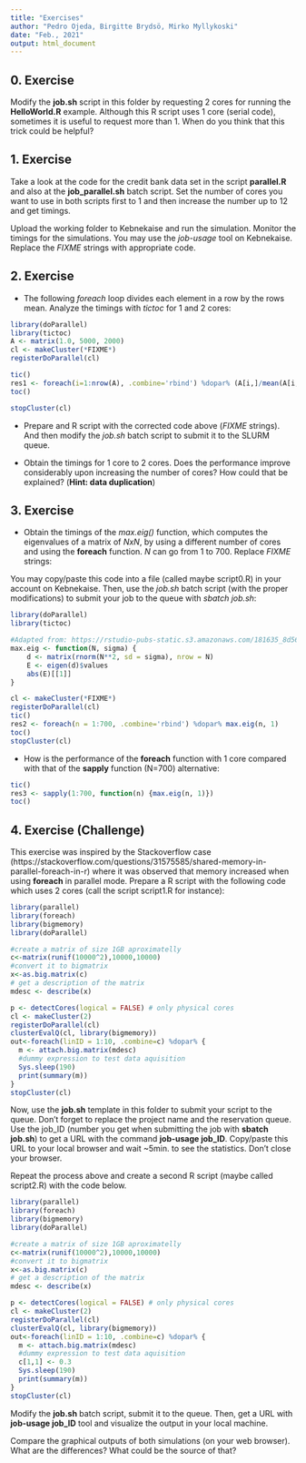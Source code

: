 ```yaml
---
title: "Exercises"
author: "Pedro Ojeda, Birgitte Brydsö, Mirko Myllykoski"
date: "Feb., 2021"
output: html_document
---
```


## 0. Exercise

Modify the **job.sh** script in this folder by requesting 2 cores for running the
**HelloWorld.R** example. Although this R script uses 1 core (serial code), sometimes
it is useful to request more than 1. When do you think that this trick could be
helpful?

## 1. Exercise

Take a look at the code for the credit bank data set in the script **parallel.R** and also
at the **job_parallel.sh** batch script. Set the number of cores you want to use in both
scripts first to 1 and then increase the number up to 12 and get timings. 

Upload the working folder to Kebnekaise and run the simulation. Monitor the timings for 
the simulations. You may use the *job-usage* tool on Kebnekaise. Replace the *FIXME* 
strings with appropriate code.

## 2. Exercise
 
* The following *foreach* loop divides each element in a row by the rows mean. 
Analyze the timings with *tictoc* for 1 and 2 cores:


```r
library(doParallel)
library(tictoc)
A <- matrix(1.0, 5000, 2000)
cl <- makeCluster(*FIXME*)        
registerDoParallel(cl)

tic()
res1 <- foreach(i=1:nrow(A), .combine='rbind') %dopar% (A[i,]/mean(A[i,])) 
toc()

stopCluster(cl)
```

* Prepare and R script with the corrected code above (*FIXME* strings). And then 
modify the *job.sh* batch script to submit it to the SLURM queue. 

* Obtain the timings for 1 core to 2 cores. Does the performance improve considerably 
upon increasing the number of cores? How could that be explained? (**Hint: data
duplication**)

## 3. Exercise

* Obtain the timings of the *max.eig()* function, which computes the eigenvalues of a 
matrix of *NxN*, by using a different number of cores and using the **foreach** function. 
*N* can go from 1 to 700. Replace *FIXME* strings:


You may copy/paste this code into a file (called maybe script0.R) in your account 
on Kebnekaise. Then, use the *job.sh* batch script  (with the proper modifications) 
to submit your job to the queue with *sbatch job.sh*:

```r
library(doParallel)
library(tictoc)

#Adapted from: https://rstudio-pubs-static.s3.amazonaws.com/181635_8d565543c7ce4218b80345adaa11ea58.html
max.eig <- function(N, sigma) {
    d <- matrix(rnorm(N**2, sd = sigma), nrow = N)
    E <- eigen(d)$values
    abs(E)[[1]]
}

cl <- makeCluster(*FIXME*)
registerDoParallel(cl)
tic()
res2 <- foreach(n = 1:700, .combine='rbind') %dopar% max.eig(n, 1)
toc()
stopCluster(cl)
```


* How is the performance of the **foreach** function with 1 core compared with that of the **sapply** function (N=700) alternative:

```r
tic()
res3 <- sapply(1:700, function(n) {max.eig(n, 1)})
toc()
```


## 4. Exercise (Challenge)

This exercise was inspired by the Stackoverflow case 
(https://stackoverflow.com/questions/31575585/shared-memory-in-parallel-foreach-in-r)
where it was observed that memory increased when using **foreach** in parallel mode.
Prepare a R script with the following code which uses 2 cores (call the script
script1.R for instance):


```r
library(parallel)
library(foreach)
library(bigmemory)
library(doParallel)

#create a matrix of size 1GB aproximatelly
c<-matrix(runif(10000^2),10000,10000)
#convert it to bigmatrix
x<-as.big.matrix(c)
# get a description of the matrix
mdesc <- describe(x)

p <- detectCores(logical = FALSE) # only physical cores
cl <- makeCluster(2)
registerDoParallel(cl)
clusterEvalQ(cl, library(bigmemory))
out<-foreach(linID = 1:10, .combine=c) %dopar% {
  m <- attach.big.matrix(mdesc)
  #dummy expression to test data aquisition
  Sys.sleep(190)
  print(summary(m))
}
stopCluster(cl)
```

Now, use the **job.sh** template in this folder to submit your script to the queue.
Don't forget to replace the project name and the reservation queue. 
Use the job_ID (number you get when submitting the job with **sbatch job.sh**)
to get a URL with  the command **job-usage job_ID**. Copy/paste this URL to 
your local browser and wait ~5min. to see the statistics. Don't close your browser.

Repeat the process above and create a second R script (maybe called script2.R) with
the code below.

```r
library(parallel)
library(foreach)
library(bigmemory)
library(doParallel)

#create a matrix of size 1GB aproximatelly
c<-matrix(runif(10000^2),10000,10000)
#convert it to bigmatrix
x<-as.big.matrix(c)
# get a description of the matrix
mdesc <- describe(x)

p <- detectCores(logical = FALSE) # only physical cores
cl <- makeCluster(2)
registerDoParallel(cl)
clusterEvalQ(cl, library(bigmemory))
out<-foreach(linID = 1:10, .combine=c) %dopar% {
  m <- attach.big.matrix(mdesc)
  #dummy expression to test data aquisition
  c[1,1] <- 0.3
  Sys.sleep(190)
  print(summary(m))
}
stopCluster(cl)
```

Modify the **job.sh** batch script, submit it to the queue. Then, get a URL
with **job-usage job_ID** tool and visualize the output in your local machine.

Compare the graphical outputs of both simulations (on your web browser).
What are the differences? What could be the source of that?

